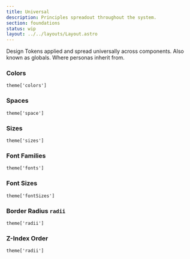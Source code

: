 ```yaml
---
title: Universal
description: Principles spreadout throughout the system.
section: foundations
status: wip
layout: ../../layouts/Layout.astro
---
```



Design Tokens applied and spread universally across components. Also known as globals. Where personas inherit from.


### Colors
`theme['colors']`

<ThemeColorsTable />

### Spaces 
`theme['space']`

<ThemeSpacesTable />

### Sizes
`theme['sizes']`

<ThemeSizesTable />

### Font Families
`theme['fonts']`

<ThemeFontFamiliesTable />

### Font Sizes
`theme['fontSizes']`

<ThemeFontSizesTable />

### Border Radius `radii`
`theme['radii']`


<ThemeBorderRadiusTable />

### Z-Index Order
`theme['radii']`

<ThemeZIndexTable />




